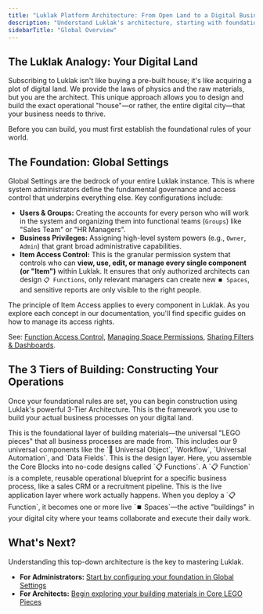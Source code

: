 ```yaml
---
title: "Luklak Platform Architecture: From Open Land to a Digital Business"
description: "Understand Luklak's architecture, starting with foundational Global Settings for access control and moving through the 3 Tiers of building your unique business operating system."
sidebarTitle: "Global Overview"
---
```


## The Luklak Analogy: Your Digital Land

Subscribing to Luklak isn't like buying a pre-built house; it's like acquiring a plot of digital land. We provide the laws of physics and the raw materials, but you are the architect. This unique approach allows you to design and build the exact operational "house"—or rather, the entire digital city—that your business needs to thrive.

Before you can build, you must first establish the foundational rules of your world.

## The Foundation: Global Settings

Global Settings are the bedrock of your entire Luklak instance. This is where system administrators define the fundamental governance and access control that underpins everything else. Key configurations include:

- **Users & Groups:** Creating the accounts for every person who will work in the system and organizing them into functional teams (`Groups`) like "Sales Team" or "HR Managers".
- **Business Privileges:** Assigning high-level system powers (e.g., `Owner`, `Admin`) that grant broad administrative capabilities.
- **Item Access Control:** This is the granular permission system that controls who can **view, use, edit, or manage every single component (or "Item")** within Luklak. It ensures that only authorized architects can design `📋 Functions`, only relevant managers can create new `⏹️ Spaces`, and sensitive reports are only visible to the right people.

<Info>
  The principle of Item Access applies to every component in Luklak. As you explore each concept in our documentation, you'll find specific guides on how to manage its access rights.

  See: [Function Access Control](/platform/function-design/index.mdx#function-access-control), [Managing Space Permissions](/user-guides/organizing-work#space-settings), [Sharing Filters & Dashboards](/user-guides/reports-and-dashboards#sharing-dashboards).
</Info>

## The 3 Tiers of Building: Constructing Your Operations

Once your foundational rules are set, you can begin construction using Luklak's powerful 3-Tier Architecture. This is the framework you use to build your actual business processes on your digital land.

<AccordionGroup>
  <Accordion title="Tier 1: Core Blocks (The Raw Materials)">
    This is the foundational layer of building materials—the universal "LEGO pieces" that all business processes are made from. This includes our 9 universal components like the `🧊 Universal Object`, `Workflow`, `Universal Automation`, and `Data Fields`.
  </Accordion>
  <Accordion title="Tier 2: Function Design (The Blueprints)">
    This is the design layer. Here, you assemble the Core Blocks into no-code designs called `📋 Functions`. A `📋 Function` is a complete, reusable operational blueprint for a specific business process, like a sales CRM or a recruitment pipeline.
  </Accordion>
  <Accordion title="Tier 3: Usage & Operation (The Live Buildings)">
    This is the live application layer where work actually happens. When you deploy a `📋 Function`, it becomes one or more live `⏹️ Spaces`—the active "buildings" in your digital city where your teams collaborate and execute their daily work.
  </Accordion>
</AccordionGroup>

## What's Next?

Understanding this top-down architecture is the key to mastering Luklak.

- **For Administrators:** [Start by configuring your foundation in Global Settings](/platform/global-settings)
- **For Architects:** [Begin exploring your building materials in Core LEGO Pieces](/platform/core-concepts)
